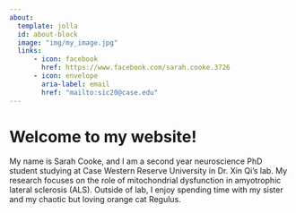 ```yaml
---
about:
  template: jolla
  id: about-block
  image: "img/my_image.jpg"
  links:
      - icon: facebook
        href: https://www.facebook.com/sarah.cooke.3726
      - icon: envelope
        aria-label: email
        href: "mailto:sic20@case.edu"   
---
```


::: {#about-block}
:::

# Welcome to my website!

My name is Sarah Cooke, and I am a second year neuroscience PhD student studying at Case Western Reserve University in Dr. Xin Qi's lab. My research focuses on the role of mitochondrial dysfunction in amyotrophic lateral sclerosis (ALS). Outside of lab, I enjoy spending time with my sister and my chaotic but loving orange cat Regulus. 

